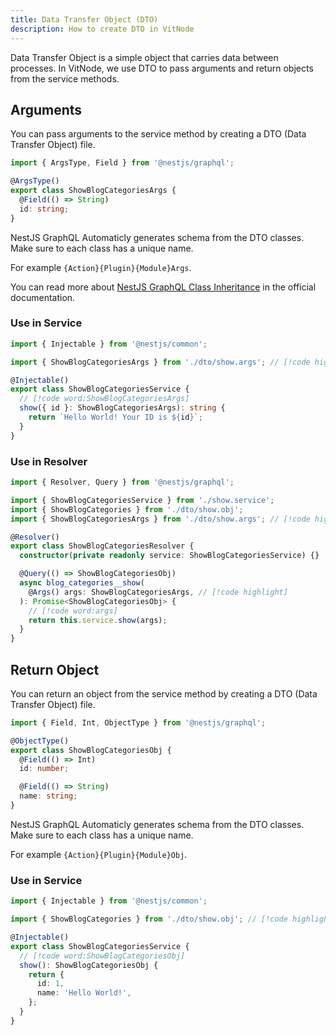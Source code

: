 ```yaml
---
title: Data Transfer Object (DTO)
description: How to create DTO in VitNode
---
```


Data Transfer Object is a simple object that carries data between processes. In VitNode, we use DTO to pass arguments and return objects from the service methods.


## Arguments

<Steps>
<Step>

You can pass arguments to the service method by creating a DTO (Data Transfer Object) file.

```ts title="backend/plugins/blog/categories/show/dto/show.args.ts"
import { ArgsType, Field } from '@nestjs/graphql';

@ArgsType()
export class ShowBlogCategoriesArgs {
  @Field(() => String)
  id: string;
}
```

<Callout title="Schema GraphQL">
  NestJS GraphQL Automaticly generates schema from the DTO classes. Make sure to
  each class has a unique name.

For example `{Action}{Plugin}{Module}Args`.

</Callout>

You can read more about [NestJS GraphQL Class Inheritance](https://docs.nestjs.com/graphql/resolvers#class-inheritance) in the official documentation.

</Step>
<Step>

### Use in Service

```ts title="backend/plugins/blog/categories/show/show.service.ts"
import { Injectable } from '@nestjs/common';

import { ShowBlogCategoriesArgs } from './dto/show.args'; // [!code highlight]

@Injectable()
export class ShowBlogCategoriesService {
  // [!code word:ShowBlogCategoriesArgs]
  show({ id }: ShowBlogCategoriesArgs): string {
    return `Hello World! Your ID is ${id}`;
  }
}
```

</Step>
<Step>

### Use in Resolver

```ts title="backend/plugins/blog/categories/show/show.resolver.ts"
import { Resolver, Query } from '@nestjs/graphql';

import { ShowBlogCategoriesService } from './show.service';
import { ShowBlogCategories } from './dto/show.obj';
import { ShowBlogCategoriesArgs } from './dto/show.args'; // [!code highlight]

@Resolver()
export class ShowBlogCategoriesResolver {
  constructor(private readonly service: ShowBlogCategoriesService) {}

  @Query(() => ShowBlogCategoriesObj)
  async blog_categories__show(
    @Args() args: ShowBlogCategoriesArgs, // [!code highlight]
  ): Promise<ShowBlogCategoriesObj> {
    // [!code word:args]
    return this.service.show(args);
  }
}
```

</Step>
</Steps>

## Return Object

<Steps>
<Step>

You can return an object from the service method by creating a DTO (Data Transfer Object) file.

```ts title="backend/plugins/blog/categories/show/show.dto.ts"
import { Field, Int, ObjectType } from '@nestjs/graphql';

@ObjectType()
export class ShowBlogCategoriesObj {
  @Field(() => Int)
  id: number;

  @Field(() => String)
  name: string;
}
```

<Callout title="Schema GraphQL">
  NestJS GraphQL Automaticly generates schema from the DTO classes. Make sure to
  each class has a unique name.

For example `{Action}{Plugin}{Module}Obj`.

</Callout>

</Step>
<Step>

### Use in Service

```ts title="backend/plugins/blog/categories/show/show.service.ts"
import { Injectable } from '@nestjs/common';

import { ShowBlogCategories } from './dto/show.obj'; // [!code highlight]

@Injectable()
export class ShowBlogCategoriesService {
  // [!code word:ShowBlogCategoriesObj]
  show(): ShowBlogCategoriesObj {
    return {
      id: 1,
      name: 'Hello World!',
    };
  }
}
```

</Step>
</Steps>
